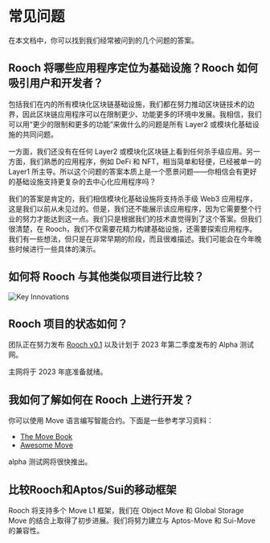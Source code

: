 # 常见问题

在本文档中，你可以找到我们经常被问到的几个问题的答案。

## Rooch 将哪些应用程序定位为基础设施？Rooch 如何吸引用户和开发者？

包括我们在内的所有模块化区块链基础设施，我们都在努力推动区块链技术的边界，因此区块链应用程序可以在限制更少、功能更多的环境中发展。我相信，我们可以用“更少的限制和更多的功能”来做什么的问题是所有 Layer2 或模块化基础设施的共同问题。

一方面，我们还没有在任何 Layer2 或模块化区块链上看到任何杀手级应用。另一方面，我们熟悉的应用程序，例如 DeFi 和 NFT，相当简单和轻便，已经被单一的 Layer1 所主导。所以这个问题的答案本质上是一个愿景问题——你相信会有更好的基础设施支持更复杂的去中心化应用程序吗？

我们的答案是肯定的，我们相信模块化基础设施将支持杀手级 Web3 应用程序，这是我们以前从未见过的。但是，我们还不能展示该应用程序，因为它需要整个行业的努力才能达到这一点。我们只是根据我们的技术直觉得到了这个答案。但我们很清楚，在 Rooch，我们不仅需要花精力构建基础设施，还需要探索应用程序。我们有一些想法，但只是在非常早期的阶段，而且很难描述。我们可能会在今年晚些时候进行一些具体的演示。

## 如何将 Rooch 与其他类似项目进行比较？

![Key Innovations](/docs/key-innovations.png)

## Rooch 项目的状态如何？

团队正在努力发布 [Rooch v0.1](https://github.com/rooch-network/rooch) 以及计划于 2023 年第二季度发布的 Alpha 测试网。

主网将于 2023 年底准备就绪。

## 我如何了解如何在 Rooch 上进行开发？

你可以使用 Move 语言编写智能合约。下面是一些参考学习资料：

- [The Move Book](https://move-book.com/)
- [Awesome Move](https://github.com/MystenLabs/awesome-move#books)

alpha 测试网将很快推出。

## 比较Rooch和Aptos/Sui的移动框架

Rooch 将支持多个 Move L1 框架，我们在 Object Move 和 Global Storage Move 的结合上取得了初步进展。我们将努力建立与 Aptos-Move 和 Sui-Move 的兼容性。
